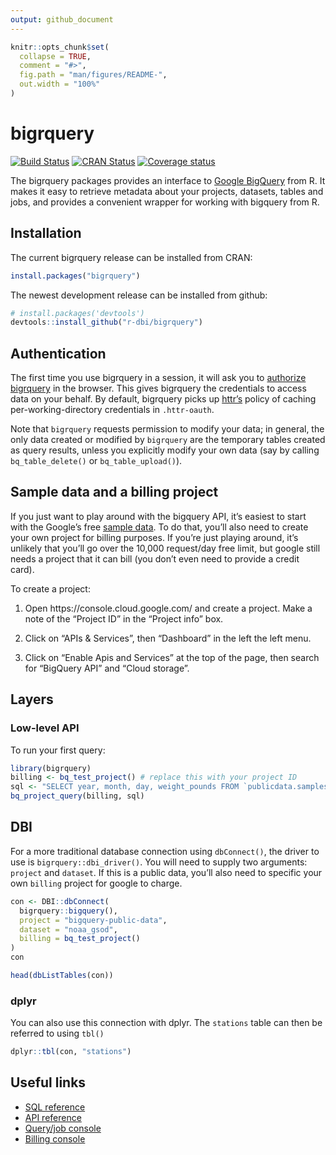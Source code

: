```yaml
---
output: github_document
---
```


<!-- README.md is generated from README.Rmd. Please edit that file -->

```r
knitr::opts_chunk$set(
  collapse = TRUE,
  comment = "#>",
  fig.path = "man/figures/README-",
  out.width = "100%"
)
```
# bigrquery

[![Build Status](https://travis-ci.org/r-dbi/bigrquery.svg?branch=master)](https://travis-ci.org/r-dbi/bigrquery)
[![CRAN Status](https://www.r-pkg.org/badges/version/bigrquery)](https://cran.r-project.org/package=bigrquery)
[![Coverage status](https://codecov.io/gh/r-dbi/bigrquery/branch/master/graph/badge.svg)](https://codecov.io/github/r-dbi/bigrquery?branch=master)

The bigrquery packages provides an interface to
[Google BigQuery](https://developers.google.com/bigquery/) from R. It makes it easy
to retrieve metadata about your projects, datasets, tables and jobs, and
provides a convenient wrapper for working with bigquery from R.

## Installation

The current bigrquery release can be installed from CRAN: 

```R
install.packages("bigrquery")
```

The newest development release can be installed from github:

```R
# install.packages('devtools')
devtools::install_github("r-dbi/bigrquery")
```

## Authentication

The first time you use bigrquery in a session, it will ask you to
[authorize bigrquery](https://developers.google.com/bigquery/authorization) in
the browser. This gives bigrquery the credentials to access data on your
behalf. By default, bigrquery picks up [httr's](http://github.com/hadley/httr)
policy of caching per-working-directory credentials in `.httr-oauth`.

Note that `bigrquery` requests permission to modify your data; in general, the
only data created or modified by `bigrquery` are the temporary tables created
as query results, unless you explicitly modify your own data (say by calling
`bq_table_delete()` or `bq_table_upload()`).

## Sample data and a billing project

If you just want to play around with the bigquery API, it's easiest to start
with the Google's free
[sample data](https://developers.google.com/bigquery/docs/sample-tables). To
do that, you'll also need to create your own project for billing purposes. If
you're just playing around, it's unlikely that you'll go over the 10,000
request/day free limit, but google still needs a project that it can bill (you
don't even need to provide a credit card).

To create a project:

1. Open https://console.cloud.google.com/ and create a project.
   Make a note of the "Project ID" in the "Project info" box.

1. Click on "APIs & Services", then "Dashboard" in the left the left menu.

1. Click on "Enable Apis and Services" at the top of the page, 
   then search for "BigQuery API" and "Cloud storage".

## Layers

### Low-level API

To run your first query:

```r
library(bigrquery)
billing <- bq_test_project() # replace this with your project ID 
sql <- "SELECT year, month, day, weight_pounds FROM `publicdata.samples.natality` LIMIT 5"
bq_project_query(billing, sql)
```

## DBI

For a more traditional database connection using `dbConnect()`, the driver to use is `bigrquery::dbi_driver()`. You will need to supply two arguments: `project` and `dataset`. If this is a public data, you'll also need to specific your own `billing` project for google to charge.

```r
con <- DBI::dbConnect(
  bigrquery::bigquery(),
  project = "bigquery-public-data",
  dataset = "noaa_gsod",
  billing = bq_test_project()
)
con 

head(dbListTables(con))
```

### dplyr

You can also use this connection with dplyr. The `stations` table can then be referred to using `tbl()`

```r
dplyr::tbl(con, "stations")
```

## Useful links

* [SQL reference](https://developers.google.com/bigquery/query-reference)
* [API reference](https://developers.google.com/bigquery/docs/reference/v2/)
* [Query/job console](https://bigquery.cloud.google.com/)
* [Billing console](https://console.cloud.google.com/)
